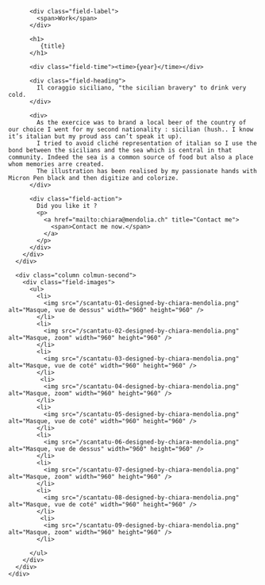 

<Layout class="work" title={title}>
  <main class="region-content work">
    <div class="region">
      <div class="column column-first">
        <div class="field-body">

          <div class="field-label">
            <span>Work</span>
          </div>

          <h1>
             {title}
          </h1>

          <div class="field-time"><time>{year}</time></div>

          <div class="field-heading">
            Il coraggio siciliano, "the sicilian bravery" to drink very cold.
          </div>

          <div>
            As the exercice was to brand a local beer of the country of our choice I went for my second nationality : sicilian (hush.. I know it’s italian but my proud ass can’t speak it up).
            I tried to avoid cliché representation of italian so I use the bond between the sicilians and the sea which is central in that community. Indeed the sea is a common source of food but also a place whom memories arre created.
            The illustration has been realised by my passionate hands with Micron Pen black and then digitize and colorize.
          </div>

          <div class="field-action">
            Did you like it ?
            <p>
              <a href="mailto:chiara@mendolia.ch" title="Contact me">
                <span>Contact me now.</span>
              </a>
            </p>
          </div>
        </div>
      </div>

      <div class="column colmun-second">
        <div class="field-images">
          <ul>
            <li>
              <img src="/scantatu-01-designed-by-chiara-mendolia.png" alt="Masque, vue de dessus" width="960" height="960" />
            </li>
            <li>
              <img src="/scantatu-02-designed-by-chiara-mendolia.png" alt="Masque, zoom" width="960" height="960" />
            </li>
            <li>
              <img src="/scantatu-03-designed-by-chiara-mendolia.png" alt="Masque, vue de coté" width="960" height="960" />
            </li>
             <li>
              <img src="/scantatu-04-designed-by-chiara-mendolia.png" alt="Masque, zoom" width="960" height="960" />
            </li>
            <li>
              <img src="/scantatu-05-designed-by-chiara-mendolia.png" alt="Masque, vue de coté" width="960" height="960" />
            </li>
            <li>
              <img src="/scantatu-06-designed-by-chiara-mendolia.png" alt="Masque, vue de dessus" width="960" height="960" />
            </li>
            <li>
              <img src="/scantatu-07-designed-by-chiara-mendolia.png" alt="Masque, zoom" width="960" height="960" />
            </li>
            <li>
              <img src="/scantatu-08-designed-by-chiara-mendolia.png" alt="Masque, vue de coté" width="960" height="960" />
            </li>
             <li>
              <img src="/scantatu-09-designed-by-chiara-mendolia.png" alt="Masque, zoom" width="960" height="960" />
            </li>

          </ul>
        </div>
      </div>
    </div>

  </main>
</Layout>
